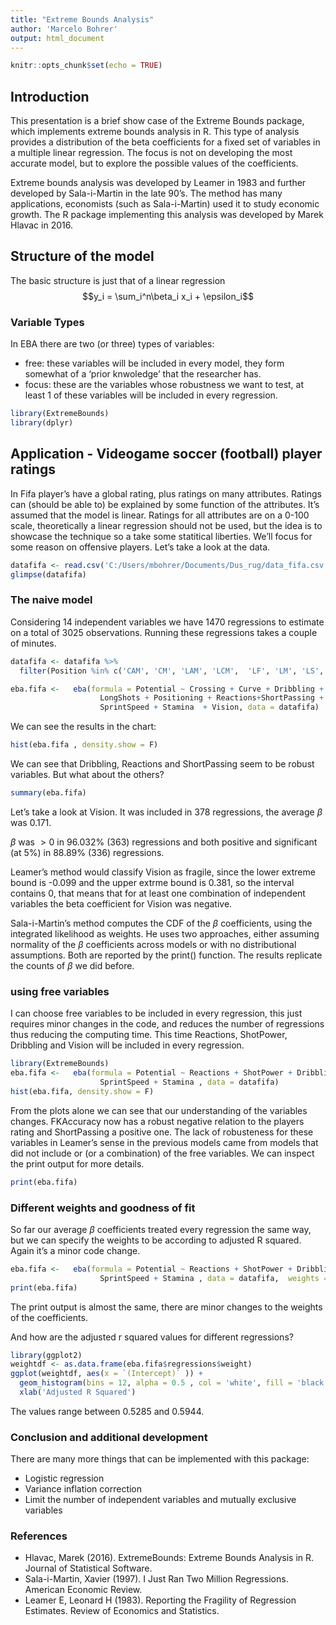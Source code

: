 ---
title: "Extreme Bounds Analysis"
author: 'Marcelo Bohrer'
output: html_document
---

```{r setup, include=FALSE}
knitr::opts_chunk$set(echo = TRUE)
```

## Introduction
This presentation is a brief show case of the Extreme Bounds package, which implements extreme bounds analysis in R. This type of 
analysis provides a distribution of the beta coefficients for a fixed set of variables in a multiple linear regression. The focus is not on developing the most accurate model, but to explore the possible values of the coefficients.

Extreme bounds analysis was developed by Leamer in 1983 and further developed by Sala-i-Martin in the late 90's. The method has many applications, economists (such as Sala-i-Martin) used it to study economic growth. The R package implementing this analysis was developed by Marek Hlavac in 2016.


## Structure of the model

The basic structure is just that of a linear regression
$$y_i = \sum_i^n\beta_i  x_i + \epsilon_i$$

### Variable Types

In EBA there are two (or three) types of variables:

* free: these variables will be included in every model, they form somewhat of a 'prior knwoledge' that the researcher has.
* focus: these are the variables whose robustness we want to test, at least 1 of these variables will be included in every regression.

```{r, message= FALSE, warning=FALSE}
library(ExtremeBounds)
library(dplyr)
```
## Application - Videogame soccer (football) player ratings

In Fifa player's have a global rating, plus ratings on many attributes. Ratings can (should be able to) be explained by some
function of the attributes. It's assumed that the model is linear. Ratings for all attributes are on a 0-100 scale, theoretically a linear regression should not be used, but the idea is to showcase the technique so a take some statitical liberties. We'll focus for some reason on offensive players. Let's take a look at the data.

```{r}
datafifa <- read.csv('C:/Users/mbohrer/Documents/Dus_rug/data_fifa.csv', sep = ',', stringsAsFactors = F)
glimpse(datafifa)
```


### The naive model

Considering 14 independent variables we have 1470 regressions to estimate on a total of 3025 observations. Running these regressions takes a couple of minutes. 

```{r, cache=T}



datafifa <- datafifa %>%
  filter(Position %in% c('CAM', 'CM', 'LAM', 'LCM',  'LF', 'LM', 'LS', 'LW', 'RCM',  'RF', 'RM', 'RS', 'RW', 'ST'))

eba.fifa <-   eba(formula = Potential ~ Crossing + Curve + Dribbling + FKAccuracy + Finishing + HeadingAccuracy +
                    LongShots + Positioning + Reactions+ShortPassing + ShotPower + 
                    SprintSpeed + Stamina  + Vision, data = datafifa)

```

We can see the results in the chart:

```{r}

hist(eba.fifa , density.show = F)
```

We can see that Dribbling, Reactions and ShortPassing seem to be robust variables. But what about the others?

```{r}
summary(eba.fifa)
```

Let's take a look at Vision. It was included in 378 regressions, the average $\beta$ was 0.171.

$\beta$ was  $>0$ in 96.032% (363) regressions and both positive and significant (at 5%) in 88.89% (336) regressions.

Leamer's method would classify Vision as fragile, since the lower extreme bound is -0.099 and the upper extrme bound is 0.381, so the interval contains 0, that means that for at least one combination of independent variables the beta coefficient for Vision was negative.

Sala-i-Martin's method computes the CDF of the $\beta$ coefficients, using the integrated likelihood as weights. He uses two approaches, either assuming normality of the $\beta$ coefficients across models or with no distributional assumptions. Both are reported by the print() function. The results replicate the counts of $\beta$ we did before.

### using free variables

I can choose free variables to be included in every regression, this just requires minor changes in the code, and reduces the number of regressions thus reducing the computing time. This time Reactions, ShotPower, Dribbling and Vision will be included in every regression.

```{r, cahe = T}
library(ExtremeBounds)
eba.fifa <-   eba(formula = Potential ~ Reactions + ShotPower + Dribbling + Vision | Crossing + Curve + FKAccuracy + Finishing +                        HeadingAccuracy + LongShots + Positioning + ShortPassing + 
                    SprintSpeed + Stamina , data = datafifa)
hist(eba.fifa, density.show = F)
```

From the plots alone we can see that our understanding of the variables changes. FKAccuracy now has a robust negative relation to the players rating and ShortPassing a positive one. The lack of robusteness for these variables in Leamer's sense in the previous models came from models that did not include or (or a combination) of the free variables. We can inspect the print output for more details.

```{r}
print(eba.fifa)
```

### Different weights and goodness of fit

So far our average $\beta$ coefficients treated every regression the same way, but we can specify the weights to be according to adjusted R squared. Again it's a minor code change.

```{r, cache = T}
eba.fifa <-   eba(formula = Potential ~ Reactions + ShotPower + Dribbling + Vision | Crossing + Curve + FKAccuracy + Finishing +                        HeadingAccuracy + LongShots + Positioning + ShortPassing + 
                    SprintSpeed + Stamina , data = datafifa,  weights = 'adj.r.squared')
print(eba.fifa)
```

The print output is almost the same, there are minor changes to the weights of the coefficients.

And how are the adjusted r squared values for different regressions?

```{r}
library(ggplot2)
weightdf <- as.data.frame(eba.fifa$regressions$weight)
ggplot(weightdf, aes(x = `(Intercept)` )) + 
  geom_histogram(bins = 12, alpha = 0.5 , col = 'white', fill = 'black') +
  xlab('Adjusted R Squared') 
```

The values range between 0.5285 and 0.5944.


### Conclusion and additional development

There are many more things that can be implemented with this package:

* Logistic regression
* Variance inflation correction
* Limit the number of independent variables and mutually exclusive variables


### References

* Hlavac, Marek (2016). ExtremeBounds: Extreme Bounds Analysis in R. Journal of Statistical Software.
* Sala-i-Martin, Xavier (1997). I Just Ran Two Million Regressions. American Economic Review.
* Leamer E, Leonard H (1983). Reporting the Fragility of Regression Estimates. Review of
Economics and Statistics.